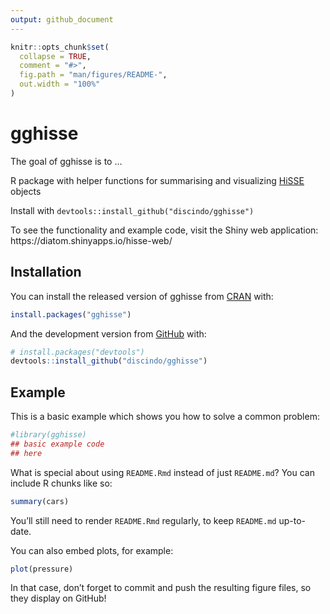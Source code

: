```yaml
---
output: github_document
---
```


<!-- README.md is generated from README.Rmd. Please edit that file -->

```r
knitr::opts_chunk$set(
  collapse = TRUE,
  comment = "#>",
  fig.path = "man/figures/README-",
  out.width = "100%"
)
```

# gghisse

<!-- badges: start -->
<!-- badges: end -->

The goal of gghisse is to ...


R package with helper functions for summarising and visualizing [HiSSE](https://cran.r-project.org/web/packages/hisse/index.html) objects


Install with
`devtools::install_github("discindo/gghisse")`

To  see the functionality and example code, visit the Shiny web application: https://diatom.shinyapps.io/hisse-web/

## Installation

You can install the released version of gghisse from [CRAN](https://CRAN.R-project.org) with:

``` r
install.packages("gghisse")
```

And the development version from [GitHub](https://github.com/) with:

``` r
# install.packages("devtools")
devtools::install_github("discindo/gghisse")
```
## Example

This is a basic example which shows you how to solve a common problem:

```r
#library(gghisse)
## basic example code
## here
```

What is special about using `README.Rmd` instead of just `README.md`? You can include R chunks like so:

```r
summary(cars)
```

You'll still need to render `README.Rmd` regularly, to keep `README.md` up-to-date.

You can also embed plots, for example:

```r
plot(pressure)
```

In that case, don't forget to commit and push the resulting figure files, so they display on GitHub!
